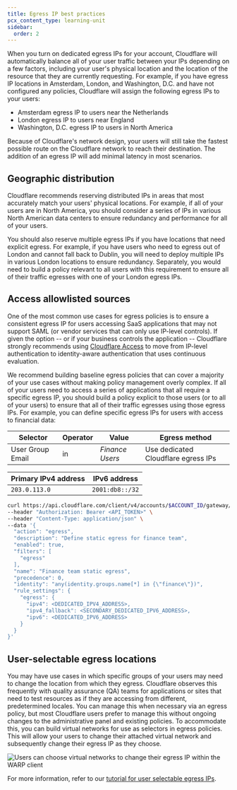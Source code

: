 ```yaml
---
title: Egress IP best practices
pcx_content_type: learning-unit
sidebar:
  order: 2
---
```



When you turn on dedicated egress IPs for your account, Cloudflare will automatically balance all of your user traffic between your IPs depending on a few factors, including your user's physical location and the location of the resource that they are currently requesting. For example, if you have egress IP locations in Amsterdam, London, and Washington, D.C. and have not configured any policies, Cloudflare will assign the following egress IPs to your users:

- Amsterdam egress IP to users near the Netherlands
- London egress IP to users near England
- Washington, D.C. egress IP to users in North America

Because of Cloudflare's network design, your users will still take the fastest possible route on the Cloudflare network to reach their destination. The addition of an egress IP will add minimal latency in most scenarios.

## Geographic distribution

Cloudflare recommends reserving distributed IPs in areas that most accurately match your users' physical locations. For example, if all of your users are in North America, you should consider a series of IPs in various North American data centers to ensure redundancy and performance for all of your users.

You should also reserve multiple egress IPs if you have locations that need explicit egress. For example, if you have users who need to egress out of London and cannot fall back to Dublin, you will need to deploy multiple IPs in various London locations to ensure redundancy. Separately, you would need to build a policy relevant to all users with this requirement to ensure all of their traffic egresses with one of your London egress IPs.

## Access allowlisted sources

One of the most common use cases for egress policies is to ensure a consistent egress IP for users accessing SaaS applications that may not support SAML (or vendor services that can only use IP-level controls). If given the option -- or if your business controls the application -- Cloudflare strongly recommends using [Cloudflare Access](/cloudflare-one/policies/access/) to move from IP-level authentication to identity-aware authentication that uses continuous evaluation.

We recommend building baseline egress policies that can cover a majority of your use cases without making policy management overly complex. If all of your users need to access a series of applications that all require a specific egress IP, you should build a policy explicit to those users (or to all of your users) to ensure that all of their traffic egresses using those egress IPs. For example, you can define specific egress IPs for users with access to financial data:

<Tabs syncKey="dashPlusAPI"> <TabItem label="Dashboard">

| Selector         | Operator | Value           | Egress method                       |
| ---------------- | -------- | --------------- | ----------------------------------- |
| User Group Email | in       | _Finance Users_ | Use dedicated Cloudflare egress IPs |

| Primary IPv4 address | IPv6 address    |
| -------------------- | --------------- |
| `203.0.113.0`        | `2001:db8::/32` |

</TabItem>

<TabItem label="API">

```bash
curl https://api.cloudflare.com/client/v4/accounts/$ACCOUNT_ID/gateway/rules \
--header "Authorization: Bearer <API_TOKEN>" \
--header "Content-Type: application/json" \
--data '{
  "action": "egress",
  "description": "Define static egress for finance team",
  "enabled": true,
  "filters": [
    "egress"
  ],
  "name": "Finance team static egress",
  "precedence": 0,
  "identity": "any(identity.groups.name[*] in {\"finance\"})",
  "rule_settings": {
    "egress": {
      "ipv4": <DEDICATED_IPV4_ADDRESS>,
      "ipv4_fallback": <SECONDARY_DEDICATED_IPV6_ADDRESS>,
      "ipv6": <DEDICATED_IPV6_ADDRESS>
    }
  }
}'
```

</TabItem> </Tabs>

## User-selectable egress locations

You may have use cases in which specific groups of your users may need to change the location from which they egress. Cloudflare observes this frequently with quality assurance (QA) teams for applications or sites that need to test resources as if they are accessing from different, predetermined locales. You can manage this when necessary via an egress policy, but most Cloudflare users prefer to manage this without ongoing changes to the administrative panel and existing policies. To accommodate this, you can build virtual networks for use as selectors in egress policies. This will allow your users to change their attached virtual network and subsequently change their egress IP as they choose.

![Users can choose virtual networks to change their egress IP within the WARP client](~/assets/images/learning-paths/secure-internet-traffic/change-user-egress-warp.png)

For more information, refer to our [tutorial for user selectable egress IPs](/cloudflare-one/tutorials/user-selectable-egress-ips/).
